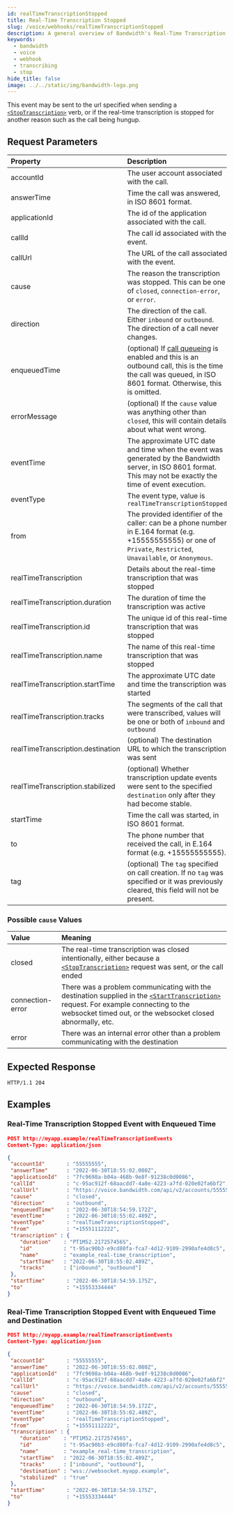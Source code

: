 ```yaml
---
id: realTimeTranscriptionStopped
title: Real-Time Transcription Stopped
slug: /voice/webhooks/realTimeTranscriptionStopped
description: A general overview of Bandwidth's Real-Time Transcription Stopped Webhook
keywords:
  - bandwidth
  - voice
  - webhook
  - transcribing
  - stop
hide_title: false
image: ../../static/img/bandwidth-logo.png
---
```


This event may be sent to the url specified when sending a [`<StopTranscription>`][1] verb, or if the real-time transcription is stopped for another reason such as the call being hungup.

## Request Parameters

| Property                | Description  |
|:------------------------|:-------------|
| accountId               | The user account associated with the call. |
| answerTime              | Time the call was answered, in ISO 8601 format. |
| applicationId           | The id of the application associated with the call. |
| callId                  | The call id associated with the event. |
| callUrl                 | The URL of the call associated with the event. |
| cause                   | The reason the transcription was stopped. This can be one of `closed`, `connection-error`,  or `error`. |
| direction               | The direction of the call. Either `inbound` or `outbound`. The direction of a call never changes. |
| enqueuedTime            | (optional) If [call queueing](/apis/voice#operation/createCall/) is enabled and this is an outbound call, this is the time the call was queued, in ISO 8601 format. Otherwise, this is omitted. |
| errorMessage            | (optional) If the `cause` value was anything other than `closed`, this will contain details about what went wrong. |
| eventTime               | The approximate UTC date and time when the event was generated by the Bandwidth server, in ISO 8601 format. This may not be exactly the time of event execution. |
| eventType               | The event type, value is `realTimeTranscriptionStopped` |
| from                    | The provided identifier of the caller: can be a phone number in E.164 format (e.g. +15555555555) or one of `Private`, `Restricted`, `Unavailable`, or `Anonymous`. |
| realTimeTranscription             | Details about the real-time transcription that was stopped |
| realTimeTranscription.duration    | The duration of time the transcription was active |
| realTimeTranscription.id          | The unique id of this real-time transcription that was stopped |
| realTimeTranscription.name        | The name of this real-time transcription that was stopped |
| realTimeTranscription.startTime   | The approximate UTC date and time the transcription was started |
| realTimeTranscription.tracks      | The segments of the call that were transcribed, values will be one or both of `inbound` and `outbound` |
| realTimeTranscription.destination | (optional) The destination URL to which the transcription was sent |
| realTimeTranscription.stabilized               | (optional) Whether transcription update events were sent to the specified `destination` only after they had become stable. |
| startTime               | Time the call was started, in ISO 8601 format. |
| to                      | The phone number that received the call, in E.164 format (e.g. +15555555555). |
| tag                     | (optional) The `tag` specified on call creation. If no `tag` was specified or it was previously cleared, this field will not be present. |

### Possible `cause` Values

| Value            | Meaning |
|:-----------------|:-------------------------------------------------------------------------------------------------------------------------------------------------------------------------------------------------|
| closed           | The real-time transcription was closed intentionally, either because a [`<StopTranscription>`][1] request was sent, or the call ended |
| connection-error | There was a problem communicating with the destination supplied in the [`<StartTranscription>`][2] request. For example connecting to the websocket timed out, or the websocket closed abnormally, etc. |
| error            | There was an internal error other than a problem communicating with the destination |

## Expected Response

```http
HTTP/1.1 204
```

## Examples

### Real-Time Transcription Stopped Event with Enqueued Time

```json
POST http://myapp.example/realTimeTranscriptionEvents
Content-Type: application/json

{
 "accountId"       : "55555555",
 "answerTime"      : "2022-06-30T18:55:02.080Z",
 "applicationId"   : "7fc9698a-b04a-468b-9e8f-91238c0d0086",
 "callId"          : "c-95ac912f-68aacdd7-4a8e-4223-a7fd-020e02fa6bf2",
 "callUrl"         : "https://voice.bandwidth.com/api/v2/accounts/55555555/calls/c-95ac912f-68aacdd7-4a8e-4223-a7fd-020e02fa6bf2",
 "cause"           : "closed",
 "direction"       : "outbound",
 "enqueuedTime"    : "2022-06-30T18:54:59.172Z",
 "eventTime"       : "2022-06-30T18:55:02.489Z",
 "eventType"       : "realTimeTranscriptionStopped",
 "from"            : "+15551112222",
 "transcription" : {
    "duration"    : "PT1M52.217257456S",
    "id"          : "t-95ac90b3-e9cd80fa-fca7-4d12-9109-2990afe4d8c5",
    "name"        : "example_real-time_transcription",
    "startTime"   : "2022-06-30T18:55:02.489Z",
    "tracks"      : ["inbound", "outbound"]
 },
 "startTime"       : "2022-06-30T18:54:59.175Z",
 "to"              : "+15553334444"
}
```

### Real-Time Transcription Stopped Event with Enqueued Time and Destination

```json
POST http://myapp.example/realTimeTranscriptionEvents
Content-Type: application/json

{
 "accountId"       : "55555555",
 "answerTime"      : "2022-06-30T18:55:02.080Z",
 "applicationId"   : "7fc9698a-b04a-468b-9e8f-91238c0d0086",
 "callId"          : "c-95ac912f-68aacdd7-4a8e-4223-a7fd-020e02fa6bf2",
 "callUrl"         : "https://voice.bandwidth.com/api/v2/accounts/55555555/calls/c-95ac912f-68aacdd7-4a8e-4223-a7fd-020e02fa6bf2",
 "cause"           : "closed",
 "direction"       : "outbound",
 "enqueuedTime"    : "2022-06-30T18:54:59.172Z",
 "eventTime"       : "2022-06-30T18:55:02.489Z",
 "eventType"       : "realTimeTranscriptionStopped",
 "from"            : "+15551112222",
 "transcription" : {
    "duration"    : "PT1M52.217257456S",
    "id"          : "t-95ac90b3-e9cd80fa-fca7-4d12-9109-2990afe4d8c5",
    "name"        : "example_real-time_transcription",
    "startTime"   : "2022-06-30T18:55:02.489Z",
    "tracks"      : ["inbound", "outbound"],
    "destination" : "wss://websocket.myapp.example",
    "stabilized"  : "true"
 },
 "startTime"       : "2022-06-30T18:54:59.175Z",
 "to"              : "+15553334444"
}
```

[1]: /docs/voice/bxml/stopTranscription
[2]: /docs/voice/bxml/startTranscription
